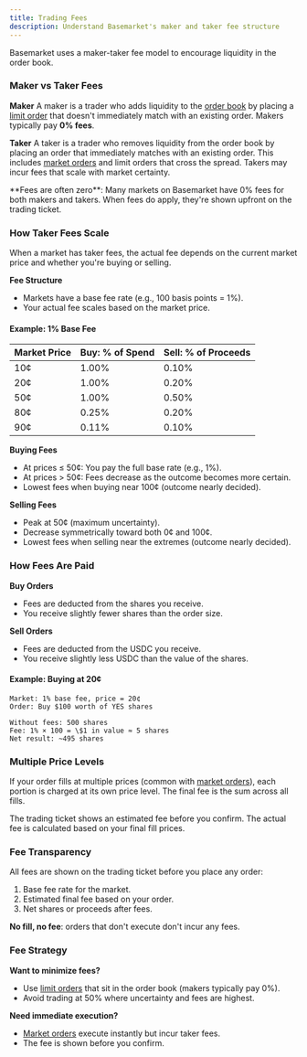 ```yaml
---
title: Trading Fees
description: Understand Basemarket's maker and taker fee structure
---
```


Basemarket uses a maker-taker fee model to encourage liquidity in the order book.

### Maker vs Taker Fees

**Maker**
A maker is a trader who adds liquidity to the [order book](/users/order-book) by placing a [limit order](/users/limit-orders) that doesn't immediately match with an existing order. Makers typically pay **0% fees**.

**Taker**
A taker is a trader who removes liquidity from the order book by placing an order that immediately matches with an existing order. This includes [market orders](/users/market-orders) and limit orders that cross the spread. Takers may incur fees that scale with market certainty.

<Info>
  **Fees are often zero**: Many markets on Basemarket have 0% fees for both
  makers and takers. When fees do apply, they're shown upfront on the trading
  ticket.
</Info>

### How Taker Fees Scale

When a market has taker fees, the actual fee depends on the current market price and whether you're buying or selling.

**Fee Structure**

- Markets have a base fee rate (e.g., 100 basis points = 1%).
- Your actual fee scales based on the market price.

#### Example: 1% Base Fee

| Market Price | Buy: % of Spend | Sell: % of Proceeds |
| :----------- | :-------------- | :------------------ |
| 10¢          | 1.00%           | 0.10%               |
| 20¢          | 1.00%           | 0.20%               |
| 50¢          | 1.00%           | 0.50%               |
| 80¢          | 0.25%           | 0.20%               |
| 90¢          | 0.11%           | 0.10%               |

**Buying Fees**

- At prices ≤ 50¢: You pay the full base rate (e.g., 1%).
- At prices > 50¢: Fees decrease as the outcome becomes more certain.
- Lowest fees when buying near 100¢ (outcome nearly decided).

**Selling Fees**

- Peak at 50¢ (maximum uncertainty).
- Decrease symmetrically toward both 0¢ and 100¢.
- Lowest fees when selling near the extremes (outcome nearly decided).

### How Fees Are Paid

**Buy Orders**

- Fees are deducted from the shares you receive.
- You receive slightly fewer shares than the order size.

**Sell Orders**

- Fees are deducted from the USDC you receive.
- You receive slightly less USDC than the value of the shares.

#### Example: Buying at 20¢

```
Market: 1% base fee, price = 20¢
Order: Buy $100 worth of YES shares

Without fees: 500 shares
Fee: 1% × 100 = \$1 in value ≈ 5 shares
Net result: ~495 shares
```

### Multiple Price Levels

If your order fills at multiple prices (common with [market orders](/users/market-orders)), each portion is charged at its own price level. The final fee is the sum across all fills.

The trading ticket shows an estimated fee before you confirm. The actual fee is calculated based on your final fill prices.

### Fee Transparency

All fees are shown on the trading ticket before you place any order:

1. Base fee rate for the market.
2. Estimated final fee based on your order.
3. Net shares or proceeds after fees.

**No fill, no fee**: orders that don't execute don't incur any fees.

### Fee Strategy

**Want to minimize fees?**

- Use [limit orders](/users/limit-orders) that sit in the order book (makers typically pay 0%).
- Avoid trading at 50% where uncertainty and fees are highest.

**Need immediate execution?**

- [Market orders](/users/market-orders) execute instantly but incur taker fees.
- The fee is shown before you confirm.
